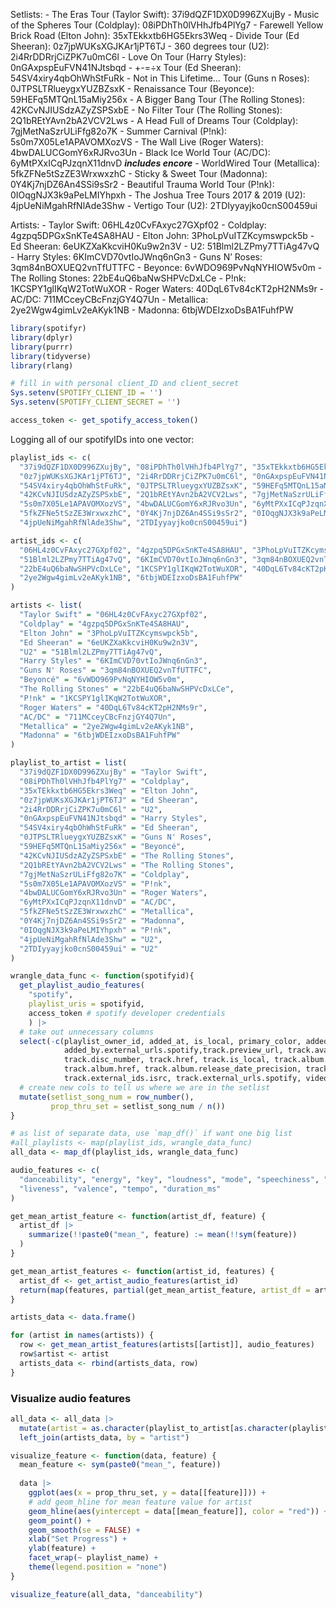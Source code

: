 Setlists: 
- The Eras Tour (Taylor Swift): 37i9dQZF1DX0D996ZXujBy
- Music of the Spheres Tour (Coldplay): 08iPDhTh0lVHhJfb4PlYg7
- Farewell Yellow Brick Road (Elton John): 35xTEkkxtb6HG5Ekrs3Weq
- Divide Tour (Ed Sheeran): 0z7jpWUKsXGJKAr1jPT6TJ
- 360 degrees tour (U2): 2i4RrDDRrjCiZPK7u0mC6l
- Love On Tour (Harry Styles): 0nGAxpspEuFVN41NJtsbqd
- +-=÷x Tour (Ed Sheeran): 54SV4xiry4qbOhWhStFuRk
- Not in This Lifetime... Tour (Guns n Roses): 0JTPSLTRlueygxYUZBZsxK
- Renaissance Tour (Beyonce): 59HEFq5MTQnL15aMiy256x
- A Bigger Bang Tour (The Rolling Stones): 42KCvNJIUSdzAZyZSPSxbE
- No Filter Tour (The Rolling Stones): 2Q1bREtYAvn2bA2VCV2Lws
- A Head Full of Dreams Tour (Coldplay): 7gjMetNaSzrULiFfg82o7K
- Summer Carnival (P!nk): 5s0m7X05Le1APAVOMXozVS
- The Wall Live (Roger Waters): 4bwDALUCGomY6xRJRvo3Un
- Black Ice World Tour (AC/DC): 6yMtPXxICqPJzqnX11dnvD ***includes encore***
- WorldWired Tour (Metallica): 5fkZFNe5tSzZE3WrxwxzhC
- Sticky & Sweet Tour (Madonna): 0Y4Kj7njDZ6An4SSi9sSr2
- Beautiful Trauma World Tour (P!nk): 0IOqgNJX3k9aPeLMIYhpxh
- The Joshua Tree Tours 2017 & 2019 (U2): 4jpUeNiMgahRfNlAde3Shw
- Vertigo Tour (U2): 2TDIyyayjko0cnS00459ui

Artists: 
- Taylor Swift: 06HL4z0CvFAxyc27GXpf02
- Coldplay: 4gzpq5DPGxSnKTe4SA8HAU
- Elton John: 3PhoLpVuITZKcymswpck5b
- Ed Sheeran: 6eUKZXaKkcviH0Ku9w2n3V
- U2: 51Blml2LZPmy7TTiAg47vQ
- Harry Styles: 6KImCVD70vtIoJWnq6nGn3
- Guns N' Roses: 3qm84nBOXUEQ2vnTfUTTFC
- Beyonce: 6vWDO969PvNqNYHIOW5v0m
- The Rolling Stones: 22bE4uQ6baNwSHPVcDxLCe
- P!nk: 1KCSPY1glIKqW2TotWuXOR
- Roger Waters: 40DqL6Tv84cKT2pH2NMs9r
- AC/DC: 711MCceyCBcFnzjGY4Q7Un
- Metallica: 2ye2Wgw4gimLv2eAKyk1NB
- Madonna: 6tbjWDEIzxoDsBA1FuhfPW

```r
library(spotifyr)
library(dplyr)
library(purrr)
library(tidyverse)
library(rlang)
```

```r
# fill in with personal client_ID and client_secret
Sys.setenv(SPOTIFY_CLIENT_ID = '')
Sys.setenv(SPOTIFY_CLIENT_SECRET = '')

access_token <- get_spotify_access_token()
```

Logging all of our spotifyIDs into one vector:

```r
playlist_ids <- c(
  "37i9dQZF1DX0D996ZXujBy", "08iPDhTh0lVHhJfb4PlYg7", "35xTEkkxtb6HG5Ekrs3Weq",
  "0z7jpWUKsXGJKAr1jPT6TJ", "2i4RrDDRrjCiZPK7u0mC6l", "0nGAxpspEuFVN41NJtsbqd",
  "54SV4xiry4qbOhWhStFuRk", "0JTPSLTRlueygxYUZBZsxK", "59HEFq5MTQnL15aMiy256x", 
  "42KCvNJIUSdzAZyZSPSxbE", "2Q1bREtYAvn2bA2VCV2Lws", "7gjMetNaSzrULiFfg82o7K",
  "5s0m7X05Le1APAVOMXozVS", "4bwDALUCGomY6xRJRvo3Un", "6yMtPXxICqPJzqnX11dnvD",
  "5fkZFNe5tSzZE3WrxwxzhC", "0Y4Kj7njDZ6An4SSi9sSr2", "0IOqgNJX3k9aPeLMIYhpxh", 
  "4jpUeNiMgahRfNlAde3Shw", "2TDIyyayjko0cnS00459ui")

artist_ids <- c(
  "06HL4z0CvFAxyc27GXpf02", "4gzpq5DPGxSnKTe4SA8HAU", "3PhoLpVuITZKcymswpck5b", "6eUKZXaKkcviH0Ku9w2n3V", 
  "51Blml2LZPmy7TTiAg47vQ", "6KImCVD70vtIoJWnq6nGn3", "3qm84nBOXUEQ2vnTfUTTFC", "6vWDO969PvNqNYHIOW5v0m", 
  "22bE4uQ6baNwSHPVcDxLCe", "1KCSPY1glIKqW2TotWuXOR", "40DqL6Tv84cKT2pH2NMs9r", "711MCceyCBcFnzjGY4Q7Un", 
  "2ye2Wgw4gimLv2eAKyk1NB", "6tbjWDEIzxoDsBA1FuhfPW"
)

artists <- list(
  "Taylor Swift" = "06HL4z0CvFAxyc27GXpf02",
  "Coldplay" = "4gzpq5DPGxSnKTe4SA8HAU",
  "Elton John" = "3PhoLpVuITZKcymswpck5b",
  "Ed Sheeran" = "6eUKZXaKkcviH0Ku9w2n3V",
  "U2" = "51Blml2LZPmy7TTiAg47vQ",
  "Harry Styles" = "6KImCVD70vtIoJWnq6nGn3",
  "Guns N' Roses" = "3qm84nBOXUEQ2vnTfUTTFC",
  "Beyoncé" = "6vWDO969PvNqNYHIOW5v0m",
  "The Rolling Stones" = "22bE4uQ6baNwSHPVcDxLCe", 
  "P!nk" = "1KCSPY1glIKqW2TotWuXOR", 
  "Roger Waters" = "40DqL6Tv84cKT2pH2NMs9r",
  "AC/DC" = "711MCceyCBcFnzjGY4Q7Un",
  "Metallica" = "2ye2Wgw4gimLv2eAKyk1NB",
  "Madonna" = "6tbjWDEIzxoDsBA1FuhfPW"
)

playlist_to_artist = list(
  "37i9dQZF1DX0D996ZXujBy" = "Taylor Swift",
  "08iPDhTh0lVHhJfb4PlYg7" = "Coldplay",
  "35xTEkkxtb6HG5Ekrs3Weq" = "Elton John",
  "0z7jpWUKsXGJKAr1jPT6TJ" = "Ed Sheeran",
  "2i4RrDDRrjCiZPK7u0mC6l" = "U2",
  "0nGAxpspEuFVN41NJtsbqd" = "Harry Styles", 
  "54SV4xiry4qbOhWhStFuRk" = "Ed Sheeran",
  "0JTPSLTRlueygxYUZBZsxK" = "Guns N' Roses",
  "59HEFq5MTQnL15aMiy256x" = "Beyoncé",
  "42KCvNJIUSdzAZyZSPSxbE" = "The Rolling Stones",
  "2Q1bREtYAvn2bA2VCV2Lws" = "The Rolling Stones",
  "7gjMetNaSzrULiFfg82o7K" = "Coldplay",
  "5s0m7X05Le1APAVOMXozVS" = "P!nk",
  "4bwDALUCGomY6xRJRvo3Un" = "Roger Waters",
  "6yMtPXxICqPJzqnX11dnvD" = "AC/DC",
  "5fkZFNe5tSzZE3WrxwxzhC" = "Metallica", 
  "0Y4Kj7njDZ6An4SSi9sSr2" = "Madonna",
  "0IOqgNJX3k9aPeLMIYhpxh" = "P!nk",
  "4jpUeNiMgahRfNlAde3Shw" = "U2",
  "2TDIyyayjko0cnS00459ui" = "U2"
)
```


```r
wrangle_data_func <- function(spotifyid){
  get_playlist_audio_features(
    "spotify", 
    playlist_uris = spotifyid, 
    access_token # spotify developer credentials
    ) |>
  # take out unnecessary columns
  select(-c(playlist_owner_id, added_at, is_local, primary_color, added_by.href, added_by.id, added_by.type, added_by.uri, 
            added_by.external_urls.spotify,track.preview_url, track.available_markets, track.type, track.episode, track.track,
            track.disc_number, track.href, track.is_local, track.album.available_markets, track.album.type, track.album.album_type,
            track.album.href, track.album.release_date_precision, track.album.artists, track.album.external_urls.spotify,
            track.external_ids.isrc, track.external_urls.spotify, video_thumbnail.url )) |>
  # create new cols to tell us where we are in the setlist
  mutate(setlist_song_num = row_number(),
         prop_thru_set = setlist_song_num / n())
}

# as list of separate data, use `map_df()` if want one big list
#all_playlists <- map(playlist_ids, wrangle_data_func)
all_data <- map_df(playlist_ids, wrangle_data_func)
```


```r
audio_features <- c(
  "danceability", "energy", "key", "loudness", "mode", "speechiness", "acousticness", "instrumentalness", 
  "liveness", "valence", "tempo", "duration_ms"
)
```

```r
get_mean_artist_feature <- function(artist_df, feature) {
  artist_df |>
    summarize(!!paste0("mean_", feature) := mean(!!sym(feature))
  )
}

get_mean_artist_features <- function(artist_id, features) {
  artist_df <- get_artist_audio_features(artist_id)
  return(map(features, partial(get_mean_artist_feature, artist_df = artist_df)) |> list_cbind())
}
```

```r
artists_data <- data.frame()

for (artist in names(artists)) {
  row <- get_mean_artist_features(artists[[artist]], audio_features)
  row$artist <- artist
  artists_data <- rbind(artists_data, row)
}
```


### Visualize audio features
```r
all_data <- all_data |>
  mutate(artist = as.character(playlist_to_artist[as.character(playlist_id)])) |>
  left_join(artists_data, by = "artist")
```


```r
visualize_feature <- function(data, feature) {
  mean_feature <- sym(paste0("mean_", feature))
    
  data |>
    ggplot(aes(x = prop_thru_set, y = data[[feature]])) + 
    # add geom_hline for mean feature value for artist
    geom_hline(aes(yintercept = data[[mean_feature]], color = "red")) +
    geom_point() +
    geom_smooth(se = FALSE) + 
    xlab("Set Progress") + 
    ylab(feature) + 
    facet_wrap(~ playlist_name) + 
    theme(legend.position = "none")
}
```

```r
visualize_feature(all_data, "danceability")
```

